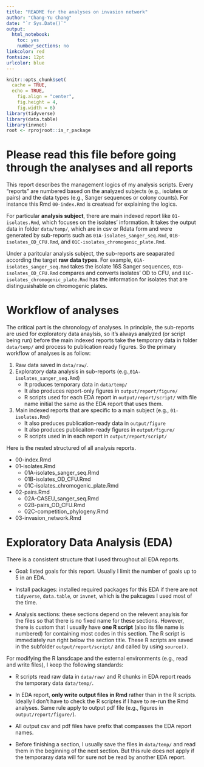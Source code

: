 ```yaml
---
title: "README for the analyses on invasion network"
author: "Chang-Yu Chang"
date: "`r Sys.Date()`"
output:
  html_notebook:
    toc: yes
    number_sections: no
linkcolor: red
fontsize: 12pt
urlcolor: blue
---
```


```r
knitr::opts_chunk$set(
  cache = TRUE, 
  echo = TRUE,
	fig.align = "center",
	fig.height = 4,
	fig.width = 6)
library(tidyverse)
library(data.table)
library(invnet)
root <- rprojroot::is_r_package
```

# Please read this file before going through the analyses and all reports

This report describes the management logics of my analysis scripts. Every "reports" are numbered based on the analyzed subjects (e.g., isolates or pairs) and the data types (e.g., Sanger sequences or colony counts). For instance this Rmd `00-index.Rmd` is createad for explaining the logics. 

For particular **analysis subject**, there are main indexed report like `01-isolates.Rmd`, which focuses on the isolates' information. It takes the output data in folder `data/temp/`, which are in csv or Rdata form and were generated by sub-reports such as `01A-isolates_sanger_seq.Rmd`, `01B-isolates_OD_CFU.Rmd`, and `01C-isolates_chromogenic_plate.Rmd`. 

Under a paritcular analysis subject, the sub-reports are seaparated according the target **raw data types**. For example, `01A-isolates_sanger_seq.Rmd` takes the isolate 16S Sanger sequences, `01B-isolates_OD_CFU.Rmd` compares and converts isolates' OD to CFU, and `01C-isolates_chromogenic_plate.Rmd` has the information for isolates that are distingusishable on chromogenic plates.

# Workflow of analyses

The critical part is the chronology of analyses. In principle, the sub-reports are used for exploratory data anaylsis, so it's always analyzed (or script being run) before the main indexed reports take the temporary data in folder  `data/temp/` and process to publication ready figures. So the primary workflow of analyses is as follow:

1. Raw data saved in `data/raw/`.
2. Exploratory data analysis in sub-reports (e.g.,`01A-isolates_sanger_seq.Rmd`)
    - It produces temporary data in `data/temp/`
    - It also produces report-only figures in `output/report/figure/`
    - R scripts used for each EDA report in `output/report/script/` with file name initial the same as the EDA report that uses them.
3. Main indexed reports that are specific to a main subject (e.g., `01-isolates.Rmd`)
    - It also preduces publication-ready data in `output/figure`
    - It also produces publicaiton-ready figures in `output/figure/`
    - R scripts used in in each report in `output/report/script/`


Here is the nested structured of all analysis reports.

- 00-index.Rmd
- 01-isolates.Rmd
    - 01A-isolates_sanger_seq.Rmd
    - 01B-isolates_OD_CFU.Rmd
    - 01C-isolates_chromogenic_plate.Rmd
- 02-pairs.Rmd
    - 02A-CASEU_sanger_seq.Rmd
    - 02B-pairs_OD_CFU.Rmd
    - 02C-competition_phylogeny.Rmd
- 03-invasion_network.Rmd


# Exploratory Data Analysis (EDA)

There is a consistent structure that I used throughout all EDA reports.

- Goal: listed goals for this report. Usually I limit the number of goals up to 5 in an EDA.

- Install packages: installed required packages for this EDA if there are not `tidyverse`, `data.table`, or `invnet`, which is the pakcages I used most of the time.

- Analysis sections: these sections depend on the relevent anaylsis for the files so that there is no fixed name for these sections. However, there is custom that I usually have **one R script** (also its file name is numbered) for containing most codes in this section. The R script is immediately run right below the section title. These R scripts are saved in the subfolder `output/report/script/` and called by using `source()`.


For modifying the R lansdcape and the external environments (e.g., read and write files), I keep the following standards:

- R scripts read raw data in `data/raw/` and R chunks in EDA report reads the temporary data `data/temp/`.

- In EDA report, **only write output files in Rmd** rather than in the R scripts. Ideally I don't have to check the R scriptes if I have to re-run the Rmd analyses. Same rule apply to output pdf file (e.g., figures in `output/report/figure/`).

- All output csv and pdf files have prefix that compasses the EDA report names.

- Before finishing a section, I usually save the files in `data/temp/` and read them in the beginning of the next section. But this rule does not apply if the temporaray data will for sure not be read by another EDA report.















